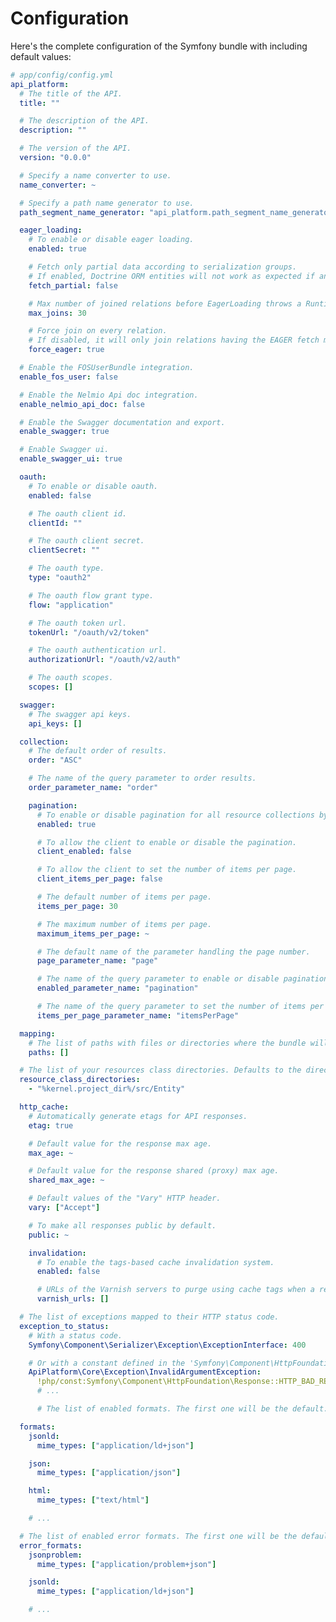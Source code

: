 # Configuration

Here's the complete configuration of the Symfony bundle with including default values:

```yaml
# app/config/config.yml
api_platform:
  # The title of the API.
  title: ""

  # The description of the API.
  description: ""

  # The version of the API.
  version: "0.0.0"

  # Specify a name converter to use.
  name_converter: ~

  # Specify a path name generator to use.
  path_segment_name_generator: "api_platform.path_segment_name_generator.underscore"

  eager_loading:
    # To enable or disable eager loading.
    enabled: true

    # Fetch only partial data according to serialization groups.
    # If enabled, Doctrine ORM entities will not work as expected if any of the other fields are used.
    fetch_partial: false

    # Max number of joined relations before EagerLoading throws a RuntimeException.
    max_joins: 30

    # Force join on every relation.
    # If disabled, it will only join relations having the EAGER fetch mode.
    force_eager: true

  # Enable the FOSUserBundle integration.
  enable_fos_user: false

  # Enable the Nelmio Api doc integration.
  enable_nelmio_api_doc: false

  # Enable the Swagger documentation and export.
  enable_swagger: true

  # Enable Swagger ui.
  enable_swagger_ui: true

  oauth:
    # To enable or disable oauth.
    enabled: false

    # The oauth client id.
    clientId: ""

    # The oauth client secret.
    clientSecret: ""

    # The oauth type.
    type: "oauth2"

    # The oauth flow grant type.
    flow: "application"

    # The oauth token url.
    tokenUrl: "/oauth/v2/token"

    # The oauth authentication url.
    authorizationUrl: "/oauth/v2/auth"

    # The oauth scopes.
    scopes: []

  swagger:
    # The swagger api keys.
    api_keys: []

  collection:
    # The default order of results.
    order: "ASC"

    # The name of the query parameter to order results.
    order_parameter_name: "order"

    pagination:
      # To enable or disable pagination for all resource collections by default.
      enabled: true

      # To allow the client to enable or disable the pagination.
      client_enabled: false

      # To allow the client to set the number of items per page.
      client_items_per_page: false

      # The default number of items per page.
      items_per_page: 30

      # The maximum number of items per page.
      maximum_items_per_page: ~

      # The default name of the parameter handling the page number.
      page_parameter_name: "page"

      # The name of the query parameter to enable or disable pagination.
      enabled_parameter_name: "pagination"

      # The name of the query parameter to set the number of items per page.
      items_per_page_parameter_name: "itemsPerPage"

  mapping:
    # The list of paths with files or directories where the bundle will look for additional resource files.
    paths: []

  # The list of your resources class directories. Defaults to the directories of the mapping paths but might differ.
  resource_class_directories:
    - "%kernel.project_dir%/src/Entity"

  http_cache:
    # Automatically generate etags for API responses.
    etag: true

    # Default value for the response max age.
    max_age: ~

    # Default value for the response shared (proxy) max age.
    shared_max_age: ~

    # Default values of the "Vary" HTTP header.
    vary: ["Accept"]

    # To make all responses public by default.
    public: ~

    invalidation:
      # To enable the tags-based cache invalidation system.
      enabled: false

      # URLs of the Varnish servers to purge using cache tags when a resource is updated.
      varnish_urls: []

  # The list of exceptions mapped to their HTTP status code.
  exception_to_status:
    # With a status code.
    Symfony\Component\Serializer\Exception\ExceptionInterface: 400

    # Or with a constant defined in the 'Symfony\Component\HttpFoundation\Response' class.
    ApiPlatform\Core\Exception\InvalidArgumentException:
      !php/const:Symfony\Component\HttpFoundation\Response::HTTP_BAD_REQUEST
      # ...

      # The list of enabled formats. The first one will be the default.

  formats:
    jsonld:
      mime_types: ["application/ld+json"]

    json:
      mime_types: ["application/json"]

    html:
      mime_types: ["text/html"]

    # ...

  # The list of enabled error formats. The first one will be the default.
  error_formats:
    jsonproblem:
      mime_types: ["application/problem+json"]

    jsonld:
      mime_types: ["application/ld+json"]

    # ...
```

